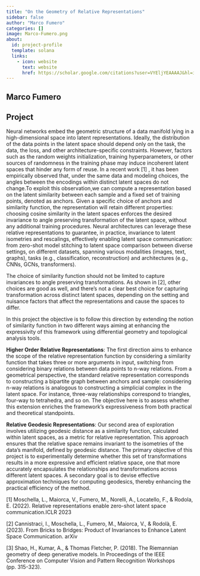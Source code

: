 ```yaml
---
title: "On the Geometry of Relative Representations"
sidebar: false
author: "Marco Fumero"
categories: []
image: Marco-Fumero.png
about:
  id: project-profile
  template: solana
  links:
    - icon: website
      text: website
      href: https://scholar.google.com/citations?user=VYEljYEAAAAJ&hl=it&authuser=1
---
```

## Marco Fumero



## Project
Neural networks embed the geometric structure of a data manifold lying in a high-dimensional space into latent representations. Ideally, the distribution of the data points in the latent space should depend only on the task, the data, the loss, and other architecture-specific constraints. However, factors such as the random weights initialization, training hyperparameters, or other sources of randomness in the training phase may induce incoherent latent spaces that hinder any form of reuse. In a recent work [1] , it has been empirically observed that, under the same data and modeling choices, the angles between the encodings within distinct latent spaces do not change.To exploit this observation,we can compute a representation based on the latent similarity between each sample and a fixed set of training points, denoted as anchors.
Given a specific choice of anchors and similarity function, the representation will retain different properties: choosing cosine similarity in the latent spaces enforces the desired invariance to angle preserving transformation of the latent space, without any additional training procedures.
Neural architectures can leverage these relative representations to guarantee, in practice, invariance to latent isometries and rescalings, effectively enabling latent space communication: from zero-shot model stitching to latent space comparison between diverse settings, on different datasets, spanning various modalities (images, text, graphs), tasks (e.g., classification, reconstruction) and architectures (e.g., CNNs, GCNs, transformers).


The choice of similarity function should not be limited to capture invariances to angle preserving transformations. As shown in [2], other choices are good as well, and there’s not a clear best choice for capturing transformation across distinct latent spaces, depending on the setting and nuisance factors that affect the representations and cause the spaces to differ.

In this project the objective is to follow this direction by extending  the notion of similarity function in two different ways aiming at enhancing the expressivity of this framework using differential geometry and topological analysis tools.


**Higher Order Relative Representations**: The first direction aims to enhance the scope of the relative representation function by considering a similarity function that takes three or more arguments in input, switching from considering binary relations between data points to n-way relations. From a geometrical perspective, the standard relative representation corresponds to constructing a bipartite graph between anchors and sample: considering n-way relations is analogous to constructing a simplicial complex in the latent space. For instance, three-way relationships correspond to  triangles, four-way to tetrahedra, and so on. The objective here is to assess whether this extension enriches the framework's expressiveness from both practical and theoretical standpoints.

**Relative Geodesic Representations**: Our second area of exploration involves utilizing geodesic distance as a similarity function, calculated within latent spaces, as a metric for relative representation. This approach ensures that the relative space remains invariant to the isometries of the data's manifold, defined by geodesic distance. The primary objective of this project is to experimentally determine whether this set of transformations results in a more expressive and efficient relative space, one that more accurately encapsulates the relationships and transformations across different latent spaces. A secondary goal is to devise effective approximation techniques for computing geodesics, thereby enhancing the practical efficiency of the method.


[1] Moschella, L., Maiorca, V., Fumero, M., Norelli, A., Locatello, F., & Rodola, E. (2022). Relative representations enable zero-shot latent space communication.ICLR 2023

[2] Cannistraci, I., Moschella, L., Fumero, M., Maiorca, V., & Rodolà, E. (2023). From Bricks to Bridges: Product of Invariances to Enhance Latent Space Communication. arXiv

[3] Shao, H., Kumar, A., & Thomas Fletcher, P. (2018). The Riemannian geometry of deep generative models. In Proceedings of the IEEE Conference on Computer Vision and Pattern Recognition Workshops (pp. 315-323).
